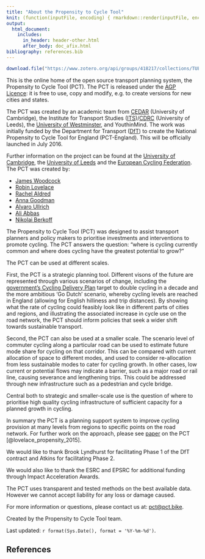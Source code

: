 ```yaml
---
title: "About the Propensity to Cycle Tool"
knit: (function(inputFile, encoding) { rmarkdown::render(inputFile, encoding = encoding, output_file = file.path(dirname(inputFile), '../regions_www/about.html')) })
output:
  html_document:
    includes:
      in_header: header-other.html
      after_body: doc_afix.html
bibliography: references.bib
---
```


<!--Don't edit this file directly. Edit the .Rmd version-->

```r
download.file("https://www.zotero.org/api/groups/418217/collections/TUEXXIV4/items/top?limit=100&format=bibtex&v=1", destfile = "static/references.bib")
```

This is the online home of the open source transport planning system, the Propensity to Cycle Tool (PCT). The PCT is released under the [AGP Licence](http://pct.bike/kent/licence.html): it is free to use, copy and modify, e.g. to create versions for new cities and states.

The PCT was created by an academic team from [CEDAR](http://www.cedar.iph.cam.ac.uk/) (University of Cambridge), the Institute for Transport Studies ([ITS](http://www.its.leeds.ac.uk/))/[CDRC](http://cdrc.ac.uk/) (University of Leeds), the [University of Westminster](http://westminster.ac.uk/), and YouthinMind. The work was initially funded by the Department for Transport
([DfT](https://www.gov.uk/government/organisations/department-for-transport)) to create the National Propensity to  Cycle Tool for England (PCT-England). This will be officially launched in July 2016.

Further information on the project can be found at the [University of Cambridge](http://www.cedar.iph.cam.ac.uk/research/modelling/npct-tool/), the [University of Leeds](https://www.cdrc.ac.uk/research/npct/) and the [European Cycling Federation](https://ecf.com/news-and-events/news/national-propensity-cycle-tool-npct-project). The PCT was created by:

- [James Woodcock](http://www.cedar.iph.cam.ac.uk/people/leads/james-woodcock/)
- [Robin Lovelace](http://robinlovelace.net/)
- [Rachel Aldred](http://rachelaldred.org/)
- [Anna Goodman](http://www.lshtm.ac.uk/aboutus/people/goodman.anna)
- [Alvaro Ullrich](http://www.cedar.iph.cam.ac.uk/people/support/alvaro-ullrich/)
- [Ali Abbas](http://www.cedar.iph.cam.ac.uk/people/cdfs/ali-abbas/)
- [Nikolai Berkoff](https://github.com/nikolai-b)

The Propensity to Cycle Tool (PCT) was designed to assist transport planners and policy makers to prioritise investments and interventions to promote cycling. The PCT answers the question: "where is cycling currently common and where does cycling have the greatest potential to grow?"

The PCT can be used at different scales.

First, the PCT is a strategic planning tool. Different visons of the future are represented through various scenarios of change, including the [government's Cycling Delivery Plan](https://www.gov.uk/government/uploads/system/uploads/attachment_data/file/364791/141015_Cycling_Delivery_Plan.pdf) target to double cycling in a decade and the more ambitious 'Go Dutch' scenario, whereby cycling levels are reached in England (allowing for English hilliness and trip distances). By showing what the rate of cycling could feasibly look like in different parts of cities and regions, and illustrating the associated increase in cycle use on the road network, the PCT should inform policies that seek a wider shift towards sustainable transport.

Second, the PCT can also be used at a smaller scale. The scenario level of commuter cycling along a particular road can be used to estimate future mode share for cycling on that corridor. This can be compared with current allocation of space to different modes, and used to consider re-allocation from less sustainable modes to cater for cycling growth. In other cases, low current or potential flows may indicate a barrier, such as a major road or rail line, causing severance and lengthening trips. This could be addressed through new infrastructure such as a pedestrian and cycle bridge. 

Central both to strategic and smaller-scale use is the question of where to prioritise high quality cycling infrastructure of sufficient capacity for a planned growth in cycling.

In summary the PCT is a planning support system to improve cycling provision at many levels from regions to specific points on the road network. For further work on the approach, please see [paper](http://arxiv.org/abs/1509.04425) on the PCT [@lovelace_propensity_2015].

We would like to thank Brook Lyndhurst for facilitating Phase 1 of the DfT contract and Atkins for facilitating Phase 2.

We would also like to thank the ESRC and EPSRC for additional funding through Impact Acceleration Awards.

The PCT uses transparent and tested methods on the best available data. However we cannot accept liability for any loss or damage caused.

For more information or questions, please contact us at: [pct@pct.bike](mailto:pct@pct.bike).

Created by the Propensity to Cycle Tool team.

Last updated: `r format(Sys.Date(), format = '%Y-%m-%d')`.

## References